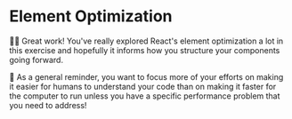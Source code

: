 # Element Optimization

<EpicVideo url="https://www.epicreact.dev/workshops/react-performance/dad-joke-break-element-optimization" />

👨‍💼 Great work! You've really explored React's element optimization a lot in this
exercise and hopefully it informs how you structure your components going
forward.

🦉 As a general reminder, you want to focus more of your efforts on making it
easier for humans to understand your code than on making it faster for the
computer to run unless you have a specific performance problem that you need to
address!
